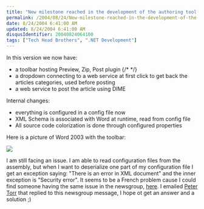 ```yaml
---
title: "New milestone reached in the development of the authoring tool for Tech Head Brothers French portal"
permalink: /2004/08/24/New-milestone-reached-in-the-development-of-the-authoring-tool-for-Tech-Head-Brothers-French-portal/
date: 8/24/2004 6:41:00 AM
updated: 8/24/2004 6:41:00 AM
disqusIdentifier: 20040824064100
tags: ["Tech Head Brothers", ".NET Development"]
---
```

In this version we now have:

*   a toolbar hosting Preview, Zip, Post plugin
{/* <!-- more --> */}
*   a dropdown connecting to a web service at first click to get back the articles categories, used before posting
*   a web service to post the article using DIME


Internal changes:

*   everything is configured in a config file now
*   XML Schema is associated with Word at runtime, read from config file
*   All source code colorization is done through configured properties


Here is a picture of Word 2003 with the toolbar:

![](/images/2004/thbpublisher.png)

I am still facing an issue. I am able to read configuration files from the assembly, but when I want to deserialize one part of my configuration file I get an exception saying: "There is an error in XML document" and the inner exception is "Security error". It seems to be a French problem cause I could find someone having the same issue in the newsgroup, [here](http://groups.google.com/groups?q=vsto+deserialize&hl=en&lr=&ie=UTF-8&selm=e1gzbqcrDHA.2588%40tk2msftngp13.phx.gbl&rnum=1). I emailed [Peter Torr](http://blogs.msdn.com/ptorr) that replied to this newsgroup message, I hope ot get an answer and a solution ;)
